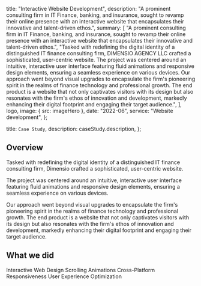
  title: "Interactive Website Development",
  description:
    "A prominent consulting firm in IT Finance, banking, and insurance, sought to revamp their online presence with an interactive website that encapsulates their innovative and talent-driven ethos.",
  summary: [
    "A prominent consulting firm in IT Finance, banking, and insurance, sought to revamp their online presence with an interactive website that encapsulates their innovative and talent-driven ethos.",
    "Tasked with redefining the digital identity of a distinguished IT finance consulting firm, DIMENSIO AGENCY LLC crafted a sophisticated, user-centric website. The project was centered around an intuitive, interactive user interface featuring fluid animations and responsive design elements, ensuring a seamless experience on various devices. Our approach went beyond visual upgrades to encapsulate the firm's pioneering spirit in the realms of finance technology and professional growth. The end product is a website that not only captivates visitors with its design but also resonates with the firm's ethos of innovation and development, markedly enhancing their digital footprint and engaging their target audience.",
  ],
  logo,
  image: { src: imageHero },
  date: "2022-06",
  service: "Website development",
};

  title: `Case Study`,
  description: caseStudy.description,
};

## Overview

Tasked with redefining the digital identity of a distinguished IT finance consulting firm, Dimensio crafted a sophisticated, user-centric website.

The project was centered around an intuitive, interactive user interface featuring fluid animations and responsive design elements, ensuring a seamless experience on various devices.

Our approach went beyond visual upgrades to encapsulate the firm's pioneering spirit in the realms of finance technology and professional growth. The end product is a website that not only captivates visitors with its design but also resonates with the firm's ethos of innovation and development, markedly enhancing their digital footprint and engaging their target audience.

## What we did

<TagList>
  <TagListItem>Interactive Web Design</TagListItem>
  <TagListItem>Scrolling Animations</TagListItem>
  <TagListItem>Cross-Platform Responsiveness</TagListItem>
  <TagListItem>User Experience Optimization</TagListItem>
</TagList>
